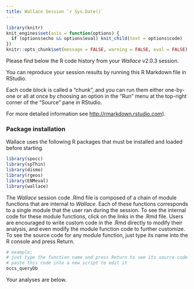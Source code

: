 ---
title: Wallace Session `r Sys.Date()`
---

```{r, include=FALSE}
library(knitr)
knit_engines$set(asis = function(options) {
  if (options$echo && options$eval) knit_child(text = options$code)
})
knitr::opts_chunk$set(message = FALSE, warning = FALSE, eval = FALSE)
```

Please find below the R code history from your *Wallace* v2.0.3 session. 

You can reproduce your session results by running this R Markdown file in RStudio. 

Each code block is called a "chunk", and you can run them either one-by-one or all at once by choosing an option in the "Run" menu at the top-right corner of the "Source" pane in RStudio. 

For more detailed information see <http://rmarkdown.rstudio.com>).

### Package installation

Wallace uses the following R packages that must be installed and loaded before starting.
```{r}
library(spocc)
library(spThin)
library(dismo)
library(rgeos)
library(ENMeval)
library(wallace)
```

The *Wallace* session code .Rmd file is composed of a chain of module functions that are internal to *Wallace*. Each of these functions corresponds to a single module that the user ran during the session. To see the internal code for these module functions, click on the links in the .Rmd file. Users are encouraged to write custom code in the .Rmd directly to modify their analysis, and even modify the module function code to further customize. To see the source code for any module function, just type its name into the R console and press Return.

```{r}
# example:
# just type the function name and press Return to see its source code
# paste this code into a new script to edit it
occs_queryDb
```

Your analyses are below.

